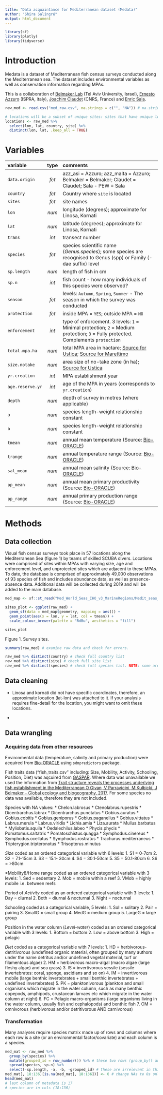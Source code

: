 ```yaml
---
title: "Data acquaintance for Mediterranean dataset (Medata)"
author: "Shira Salingré"
output: html_document
---
```


```r
library(sf)
library(plotly)
library(tidyverse)

```

# Introduction
Medata is a dataset of Mediterranean fish census surveys conducted along the Mediterranean sea. The dataset includes environmental variables as well as conservation information regarding MPAs.

This is a collaboration of [Belmaker Lab](https://belmaker.weebly.com/) (Tel Aviv University, Israel), [Ernesto Azzuro](https://www.researchgate.net/profile/Ernesto_Azzurro) (ISPRA, Italy), [Joachim Claudet](http://www.joachimclaudet.com/) (CNRS, France) and [Enric Sala](https://www.researchgate.net/profile/Enric_Sala).


```r
raw_med <- read.csv("med_raw.csv", na.strings = c("", "NA")) # na.string() is used to make sure all blanks and all NAs are counted as NA.

# locations will be a subset of unique sites: sites that have unique longitude and latitude
locations <- raw_med %>% 
  select(lon, lat, country, site) %>% 
  distinct(lon, lat, .keep_all = TRUE)

```

# Variables

| variable       | type  | comments                             |
| :------------- | :---: | :------------------------------------|
|  `data.origin` | *fct* | azz_asi = Azzuro; azz_malta = Azzuro; Belmaker = Belmaker; Claudet = Claudet; Sala - PEW = Sala |
| `country`      | *fct* | Country where `site` is located |
| `sites`        | *fct* | site names   |
| `lon`          | *num* | longitude (degrees); approximate for Linosa, Kornati|
| `lat`          | *num* | latitude (degrees); approximate for Linosa, Kornati |
| `trans`        | *int* | transect number |
| `species`      | *fct* | species scientific name (*Genus.species*); some species are recognised to Genus (spp)  or Family (-dae suffix) level |
| `sp.length`    | *num* | length of fish in cm |
| `sp.n`         | *int* | fish count - how many individuals of this species were observed? |
| `season`       | *fct* | levels: `Autumn`, `Spring`, `Summer` - The season in which the survey was conducted |
| `protection`   | *fct* | inside MPA = `YES`; outside MPA = `NO` |
| `enforcement`  | *int* | type of enforcement. 3 levels: `1` = Minimal protection; `2` = Medium protection; `3` = Fully protected. Complements `protection` |
| `total.mpa.ha` | *num* | total MPA area in hactare; [Source for Ustica](http://www.parks.it/indice/RM/Eindex.php); [Source for Marettimo](http://www.ampisoleegadi.it/?idx=1620) |
| `size.notake`  | *num* | area size of no-take zone (in ha); [Source for Ustica](http://www.mmmpa.eu/UST-MPA.asp) |
| `yr.creation`  | *int* | MPA establishment year |
| `age.reserve.yr`| *int* | age of the MPA in years (corresponds to `yr.creation`) |
| `depth`        | *num* | depth of survey in metres (where applicable) |
| `a`            | *num* | species length-weight relationship constant |
| `b`            | *num* | species length-weight relationship constant |
| `tmean`        | *num* | annual mean temperature (Source: [Bio-ORACLE](http://www.bio-oracle.org/index.php)) |
| `trange`       | *num* | annual temperature range (Source: [Bio-ORACLE](http://www.bio-oracle.org/index.php)) |
| `sal_mean`     | *num* | annual mean salinity (Source: [Bio-ORACLE](http://www.bio-oracle.org/index.php)) |
| `pp_mean`      | *num* | annual mean primary productivity (Source: [Bio-ORACLE](http://www.bio-oracle.org/index.php)) |
| `pp_range`     | *num* | annual primary production range (Source: [Bio-ORACLE](http://www.bio-oracle.org/index.php)) |

# Methods

## Data collection
Visual fish census surveys took place in 57 locations along the Mediterranean Sea (figure 1) by teams of skilled SCUBA divers. Locations were comprised of sites within MPAs with varying size, age and enforcement level, and unprotected sites which are adjacent to these MPAs. To date, the database is comprised of approximately 49,000 observations of 93 species of fish and includes abundance data, as well as presence-absence data. Additional data will be collected during 2019 and will be added to the main database.

```r
med_map <- sf::st_read("Med_World_Seas_IHO_v3_MarineRegions/Medit_seas_IHO.shp")

sites_plot <- ggplot(raw_med) +
  geom_sf(data = med_map$geometry, mapping = aes()) +
  geom_point(aes(x = lon, y = lat, col = tmean)) +
  scale_colour_brewer(palette = "RdBu", aesthetics = "fill")

sites_plot

```

Figure 1. Survey sites.


```r
summary(raw_med) # examine raw data and check for errors.

raw_med %>% distinct(country) # check full country list
raw_med %>% distinct(site) # check full site list
raw_med %>% distinct(species) # check full species list. NOTE: some are not species but genus or family.

```

## Data cleaning

* Linosa and kornati did not have specific coordinates, therefore, an approximate location (lat-lon) was attached to it. If your analysis requires fine-detail for the location, you might want to omit these locations.

* 

## Data wrangling

### Acquiring data from other resources

Environmental data (temperature, salinity and primary production) were acquired from [Bio-ORACLE](http://http://www.bio-oracle.org) using `sdmpredictors` package.

Fish traits data ("fish_traits.csv" including: Size, Mobility, Activity, Schooling, Position, Diet) was aqcuired from [GASPAR](http://cesab.org/index.php/en/projets-passes/28-gaspar). Where data was unavailable we used the information from [Trait structure reveals the processes underlying fish establishment in the Mediterranean
O Givan, V Parravicini, M Kulbicki, J Belmaker - Global ecology and biogeography, 2017](https://onlinelibrary.wiley.com/doi/full/10.1111/geb.12523). For some species no data was available, therefore they are not included.

Species with NA values:
* Chelon.labrosus
* Ctenolabrus.rupestris
* Dicentrarchus.labrax
* Dicentrarchus.punctatus
* Gobius.auratus
* Gobius.cobitis
* Gobius.geniporus
* Gobius.paganellus
* Gobius.vittatus
* Labrus.merula
* Labrus.viridis
* Lichia.amia
* Liza.aurata
* Mullus.barbatus
* Myliobatis.aquila
* Oedalechilus.labeo
* Phycis.phycis
* Pomatomus.saltatrix
* Pomatoschistus.quagga
* Symphodus.cinereus
* Symphodus.ocellatus
* Symphodus.rostratus
* Trachurus.mediterraneus
* Tripterygion.tripteronotus
* Trisopterus.minutus

*Size* coded as an ordered categorical variable with 6 levels:
1. S1 = 0-7cm
2. S2 = 7.1-15cm
3. S3 = 15.1- 30cm
4. S4 = 30.1-50cm
5. S5 = 50.1-80cm
6. S6 = >80cm

*Mobility8/Home range coded as an ordered categorical variable with 3 levels:
1. Sed = sedentary
2. Mob = mobile within a reef
3. VMob = highly mobile i.e. between reefs

Period of *Activity* coded as an ordered categorical variable with 3 levels:
1. Day = diurnal
2. Both = diurnal & nocturnal
3. Night = nocturnal

Schooling coded as a categorical variable, 5 levels:
1. Sol = solitary
2. Pair = pairing
3. SmallG = small group
4. MedG = medium group
5. LargeG = large group

Position in the water column (*Level-water*) coded as an ordered categorical variable with 3 levels:
1. Bottom = bottom
2. Low = above bottom
3. High = pelagic

*Diet* coded as a categorical variable with 7 levels:
1. HD = herbivorous-detritivorous (undefined organic material, often grouped by many authors under the name detritus and/or undefined vegetal material, turf or filamentous algae)
2. HM = herbivorous macro-algal (macro algae (large fleshy algae) and sea grass)
3. IS = invertivorous sessile (sessile invertebrates: coral, sponge, ascidians and so on)
4. IM = invertivorous mobile (large benthic invertebrates + small benthic invertebrates + undefined invertebrates)
5. PK = planktonivorous (plankton and small organisms which migrate in the water column, such as many benthic copepods, amphipods, crustacean larvaes etc which migrate in the water column at night)
6. FC = Pelagic macro-organisms (large organisms living in the water column, usually fish and cephalopods) and benthic fish
7. OM = omnivorous (herbivorous and/or detritivorous AND carnivorous)


### Transformation
Many analyses require species matrix made up of rows and columns where each row is a site (or an environmental factor/covariate) and each column is a species.

```r

med_mat <- raw_med %>% 
  group_by(species) %>% 
  mutate(grouped_id = row_number()) %>% # these two rows (group_by() and mutate()) are a workaround an error dplyr throws when there are multiple keys, i.e. the species, which is the column we'd like to spread, is not unique)
  spread(species, sp.n) %>% 
  select(-sp.length, -a, -b, -grouped_id) # these are irrelevant in this case but make sure to consider if you do need these variables
med_mat[, 18:136][is.na(med_mat[, 18:136])] <- 0 # change NAs to 0s only for species
head(med_mat)
# last column of metadata is 17
# species are in cols (18:136)

```


